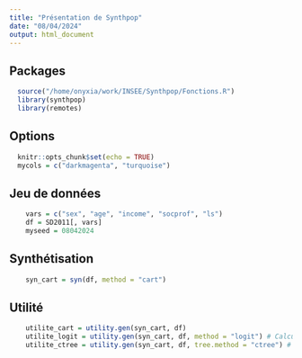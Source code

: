 ```yaml
---
title: "Présentation de Synthpop"
date: "08/04/2024"
output: html_document
---
```


## Packages
```r
  source("/home/onyxia/work/INSEE/Synthpop/Fonctions.R")
  library(synthpop)
  library(remotes)
```

## Options
```r
  knitr::opts_chunk$set(echo = TRUE)
  mycols = c("darkmagenta", "turquoise")
```

## Jeu de données
```r
    vars = c("sex", "age", "income", "socprof", "ls")
    df = SD2011[, vars]
    myseed = 08042024
```

## Synthétisation
```r
    syn_cart = syn(df, method = "cart")
```

## Utilité
```r
    utilite_cart = utility.gen(syn_cart, df)
    utilite_logit = utility.gen(syn_cart, df, method = "logit") # Calcul du pMSE par le logit
    utilite_ctree = utility.gen(syn_cart, df, tree.method = "ctree") # Utilise ctree plutôt que rpart pour calculer le pMSE
```